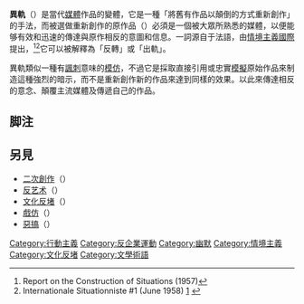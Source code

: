 '''異軌'''（{{lang-fr|détournement}}）是當代[[媒體|媒體]]作品的變體，它是一種「將舊有作品以顛倒的方式重新創作」的手法，而被選做重新創作的原作品（{{lang|fr|détourned}}）必須是一個被大眾所熟悉的媒體，以便能够有效和迅速的傳達與原作相反的意圖和信息。{{lang|fr|détournement}}一詞源自于法語，由[[情境主義國際|情境主義國際]]提出，<ref>Report on the Construction of Situations (1957)</ref><ref>Internationale Situationniste #1 (June 1958) [http://www.cddc.vt.edu/sionline///si/is1.html] {{Wayback|url=http://www.cddc.vt.edu/sionline///si/is1.html |date=20100613133347 }}</ref>它可以被解釋為「反轉」或「出軌」。

異軌類似一種有[[諷刺|諷刺]]意味的[[模仿|模仿]]，不過它是採取直接引用或忠實[[擬態|模擬]]原始作品來制造這種強烈的暗示，而不是重新創作新的作品來達到同樣的效果。以此來傳達相反的意念、顛覆主流媒體及傳遞自己的作品。

==脚注==
{{reflist}}

==另見==
{{wiktionary|en:détournement|détournement}}
* [[二次創作|二次創作]]（{{lang|en|Derivative work}}）
* [[反艺术|反艺术]]（{{lang|en|Anti-art}}）
* [[文化反堵|文化反堵]]（{{lang|en|Culture jamming}}）
* [[戲仿|戲仿]]（{{lang|en|Parody}}）
* [[惡搞|惡搞]]（{{lang|en|Kuso}}）

[[Category:行動主義|Category:行動主義]]
[[Category:反企業運動|Category:反企業運動]]
[[Category:幽默|Category:幽默]]
[[Category:情境主義|Category:情境主義]]
[[Category:文化反堵|Category:文化反堵]]
[[Category:文學術語|Category:文學術語]]